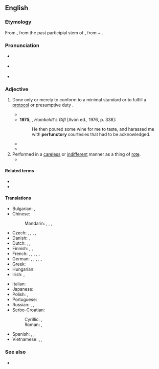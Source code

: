 ==English==
{{was wotd|2009|February|21}}

===Etymology===
{{root|en|ine-pro|*bʰewg-|id=enjoy}}
From {{der|en|LL.|perfunctōrius}}, from the past participial stem of {{m|la||[[perfungor]], perfunct-|perform, carry through}}, from {{m|la|per-}} + {{m|la|fungor}}.

===Pronunciation===
* {{a|UK}} {{IPA|en|/pəˈfʌŋk.t(ə)ɹɪ/}}
* {{a|US}} {{IPA|en|/pɚˈfʌŋk.tɚ.i/}}
* {{audio|en|en-us-perfunctory.ogg|Audio (US)}}

===Adjective===
{{en-adj}}

# Done only or merely to conform to a minimal standard or to fulfill a [[protocol]] or presumptive duty .
#: {{syn|en|automatic|cursory|obligatory|token|unthinking}}
#* {{quote-book|en|year=1918|author={{w|Edgar Rice Burroughs}}|title={{w|The Land That Time Forgot (novel)|The Land That Time Forgot}}|chapter=VIII|passage=I caught the gist of what he was saying--which in effect was that he had found and captured this Galu, that she was his and that he defied anyone to question his right of possession. It appeared to me, as I afterward learned was the fact, that I was witnessing the most primitive of marriage ceremonies. The assembled members of the tribe looked on and listened in a sort of dull and '''perfunctory''' apathy, for the speaker was by far the mightiest of the clan.}}
#*'''1975''', {{w|Saul Bellow}}, ''Humboldt's Gift'' [Avon ed., 1976, p. 338]:
#*: He then poured some wine for me to taste, and harassed me with '''perfunctory''' courtesies that had to be acknowledged.
#* {{quote-journal
|en
|date=July 30, 2017
|author=Ali Barthwell
|title=Ice and fire finally meet in a front-loaded episode of Game Of Thrones (newbies)
|work=The Onion AV Club
|url=http://www.avclub.com/tvclub/fire-and-ice-finally-meet-dragonstone-258748
|page=
|passage=The second section of the episode charged from Winterfell to Highgarden and Oldtown in a way that felt '''perfunctory'''. I found myself asking, “We’re just getting to Winterfell?”}}
#* {{quote-journal|en|author=Luke Broadwater|title=Congress Rejects Republican Challenge to Pennsylvania Electors, After Day of Chaos|work=The New York Times|date=2021-01-06|url=https://www.nytimes.com/live/2021/01/06/us/electoral-vote|issn=0362-4331|author2=Emily Cochrane|author3=Matt Stevens|passage=Even as former administration officials and Democratic leaders called on the president to tell his supporters to “go home,” Mr. Trump for hours did little to discourage them from storming the building. Instead, he issued two '''perfunctory''' tweets in which he asked them merely to remain “peaceful.”}}
# Performed in a [[careless]] or [[indifferent]] manner as a thing of [[rote]].
#* {{quote-book|en|year=1992|author=Peter Bowbrick|title=The Economics of Quality, Grades, and Brands|url=http://books.google.ca/books?id=zygOAAAAQAAJ&pg=PA55&dq=%22perfunctory%22|page=55|passage=Alternatively it may mean that a '''perfunctory''' search is enough to ensure that a purchase is acceptable, so less search is carried out.}}
#: {{ux|en|He did a '''perfunctory''' job cleaning his dad's car, finishing quickly but leaving a few spots still dirty.}}
#: {{syn|en|haphazard|mechanical|slipshod}}
#: {{ant|en|careful|complete|thorough}}

====Related terms====
* {{l|en|perfunctorily}}
* {{l|en|perfunctoriness}}

====Translations====
{{trans-top|performed out of routine, with little care}}
* Bulgarian: {{t+|bg|повърхностен}}, {{t+|bg|небрежен}}
* Chinese:
*: Mandarin: {{t+|cmn|敷衍|tr=fūyǎn}}, {{t+|cmn|含糊|tr=hánhu}}, {{t|cmn|不痛不癢}}, {{t|cmn|不痛不痒|tr=bùtòngbùyǎng}}
* Czech: {{t+|cs|formální}}, {{t|cs|ledabylý}}, {{t+|cs|povrchní}}, {{t|cs|letmý}}, {{t|cs|zběžný}}
* Danish: {{t|da|skødesløs}}, {{t|da|overfladisk}}
* Dutch: {{t+|nl|plichtmatig|alt=(louter) plichtmatig}}, {{t+|nl|machinaal}}, {{t+|nl|werktuiglijk}}
* Finnish: {{t|fi|rutiininomainen}}, {{t|fi|pintapuolinen}}, {{t|fi|puolihuolimaton}}
* French: {{t+|fr|sommaire}}, {{t+|fr|superficiel}}, {{t+|fr|négligeant}}, {{t+|fr|pour la forme}}, {{t+|fr|de pure forme}}, {{t+|fr|détaché}}
* German: {{t+|de|flüchtig}}, {{t+|de|maschinell}}, {{t+|de|oberflächlich}}, {{t|de|der Form halber}}, {{t+|de|formell}}, {{t+|de|pro forma}}
* Greek: {{t+|el|διεκπεραιωτικός}}
* Hungarian: {{t+|hu|felületes}}
* Irish: {{t|ga|sleamchúiseach}}, {{t|ga|neamhaireach}}
{{trans-mid}}
* Italian: {{t+|it|superficiale}}
* Japanese: {{t|ja|御座成|tr=おざなりの, ozanari no|alt=御座成の}}
* Polish: {{t+|pl|pobieżny}}, {{t+|pl|powierzchowny}}
* Portuguese: {{t+|pt|perfunctório}}
* Russian: {{t+|ru|небре́жный}}, {{t+|ru|пове́рхностный}}, {{t+|ru|машина́льный}}
* Serbo-Croatian:
*: Cyrillic: {{t|sh|махиналан}}, {{t|sh|макиналан}}
*: Roman: {{t+|sh|mahinalan}}, {{t+|sh|makinalan}}
* Spanish: {{t+|es|superficial}}, {{t+|es|perfunctorio}}, {{t+|es|rutinario}}
* Vietnamese: {{t+|vi|qua loa}}, {{t+|vi|hời hợt}}, {{t+|vi|đại khái}}
{{trans-bottom}}

===See also===
* {{l|en|pro forma}}